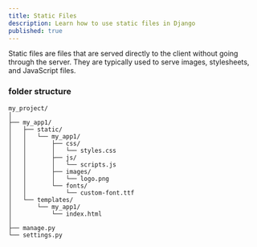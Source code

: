 ```yaml
---
title: Static Files
description: Learn how to use static files in Django
published: true
---
```


Static files are files that are served directly to the client without going through the server. They are typically used to serve images, stylesheets, and JavaScript files.

### folder structure

```plaintext
my_project/
│
├── my_app1/
│   ├── static/
│   │   └── my_app1/
│   │       ├── css/
│   │       │   └── styles.css
│   │       ├── js/
│   │       │   └── scripts.js
│   │       ├── images/
│   │       │   └── logo.png
│   │       └── fonts/
│   │           └── custom-font.ttf
│   └── templates/
│       └── my_app1/
│           └── index.html
│
├── manage.py
└── settings.py
```